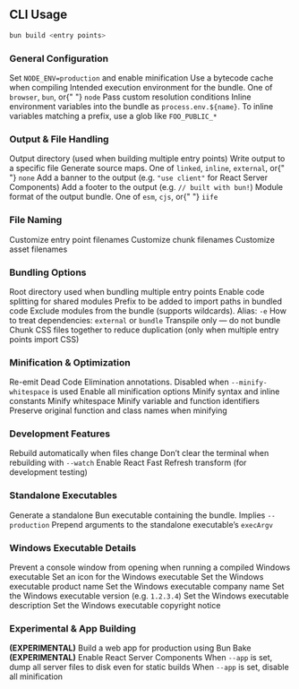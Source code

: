 ## CLI Usage

```bash
bun build <entry points>
```

### General Configuration

<ParamField path="--production" type="boolean">
	Set <code>NODE_ENV=production</code> and enable minification
</ParamField>

<ParamField path="--bytecode" type="boolean">
	Use a bytecode cache when compiling
</ParamField>

<ParamField path="--target" type="string" default="browser">
	Intended execution environment for the bundle. One of <code>browser</code>, <code>bun</code>, or{" "}
	<code>node</code>
</ParamField>

<ParamField path="--conditions" type="string">
	Pass custom resolution conditions
</ParamField>

<ParamField path="--env" type="string" default="disable">
	Inline environment variables into the bundle as <code>process.env.${name}</code>. To inline
	variables matching a prefix, use a glob like <code>FOO_PUBLIC_*</code>
</ParamField>

### Output & File Handling

<ParamField path="--outdir" type="string" default="dist">
	Output directory (used when building multiple entry points)
</ParamField>

<ParamField path="--outfile" type="string">
	Write output to a specific file
</ParamField>

<ParamField path="--sourcemap" type="string" default="none">
	Generate source maps. One of <code>linked</code>, <code>inline</code>, <code>external</code>, or{" "}
	<code>none</code>
</ParamField>

<ParamField path="--banner" type="string">
	Add a banner to the output (e.g. <code>"use client"</code> for React Server Components)
</ParamField>

<ParamField path="--footer" type="string">
	Add a footer to the output (e.g. <code>// built with bun!</code>)
</ParamField>

<ParamField path="--format" type="string" default="esm">
	Module format of the output bundle. One of <code>esm</code>, <code>cjs</code>, or{" "}
	<code>iife</code>
</ParamField>

### File Naming

<ParamField path="--entry-naming" type="string" default="[dir]/[name].[ext]">
	Customize entry point filenames
</ParamField>

<ParamField path="--chunk-naming" type="string" default="[name]-[hash].[ext]">
	Customize chunk filenames
</ParamField>

<ParamField path="--asset-naming" type="string" default="[name]-[hash].[ext]">
	Customize asset filenames
</ParamField>

### Bundling Options

<ParamField path="--root" type="string">
	Root directory used when bundling multiple entry points
</ParamField>

<ParamField path="--splitting" type="boolean">
	Enable code splitting for shared modules
</ParamField>

<ParamField path="--public-path" type="string">
	Prefix to be added to import paths in bundled code
</ParamField>

<ParamField path="--external" type="string">
	Exclude modules from the bundle (supports wildcards). Alias: <code>-e</code>
</ParamField>

<ParamField path="--packages" type="string" default="bundle">
	How to treat dependencies: <code>external</code> or <code>bundle</code>
</ParamField>

<ParamField path="--no-bundle" type="boolean">
	Transpile only — do not bundle
</ParamField>

<ParamField path="--css-chunking" type="boolean">
	Chunk CSS files together to reduce duplication (only when multiple entry points import CSS)
</ParamField>

### Minification & Optimization

<ParamField path="--emit-dce-annotations" type="boolean" default="true">
	Re-emit Dead Code Elimination annotations. Disabled when <code>--minify-whitespace</code> is used
</ParamField>

<ParamField path="--minify" type="boolean">
	Enable all minification options
</ParamField>

<ParamField path="--minify-syntax" type="boolean">
	Minify syntax and inline constants
</ParamField>

<ParamField path="--minify-whitespace" type="boolean">
	Minify whitespace
</ParamField>

<ParamField path="--minify-identifiers" type="boolean">
	Minify variable and function identifiers
</ParamField>

<ParamField path="--keep-names" type="boolean">
	Preserve original function and class names when minifying
</ParamField>

### Development Features

<ParamField path="--watch" type="boolean">
	Rebuild automatically when files change
</ParamField>

<ParamField path="--no-clear-screen" type="boolean">
	Don’t clear the terminal when rebuilding with <code>--watch</code>
</ParamField>

<ParamField path="--react-fast-refresh" type="boolean">
	Enable React Fast Refresh transform (for development testing)
</ParamField>

### Standalone Executables

<ParamField path="--compile" type="boolean">
	Generate a standalone Bun executable containing the bundle. Implies <code>--production</code>
</ParamField>

<ParamField path="--compile-exec-argv" type="string">
	Prepend arguments to the standalone executable’s <code>execArgv</code>
</ParamField>

### Windows Executable Details

<ParamField path="--windows-hide-console" type="boolean">
	Prevent a console window from opening when running a compiled Windows executable
</ParamField>

<ParamField path="--windows-icon" type="string">
	Set an icon for the Windows executable
</ParamField>

<ParamField path="--windows-title" type="string">
	Set the Windows executable product name
</ParamField>

<ParamField path="--windows-publisher" type="string">
	Set the Windows executable company name
</ParamField>

<ParamField path="--windows-version" type="string">
	Set the Windows executable version (e.g. <code>1.2.3.4</code>)
</ParamField>

<ParamField path="--windows-description" type="string">
	Set the Windows executable description
</ParamField>

<ParamField path="--windows-copyright" type="string">
	Set the Windows executable copyright notice
</ParamField>

### Experimental & App Building

<ParamField path="--app" type="boolean">
	<b>(EXPERIMENTAL)</b> Build a web app for production using Bun Bake
</ParamField>

<ParamField path="--server-components" type="boolean">
	<b>(EXPERIMENTAL)</b> Enable React Server Components
</ParamField>

<ParamField path="--debug-dump-server-files" type="boolean">
	When <code>--app</code> is set, dump all server files to disk even for static builds
</ParamField>

<ParamField path="--debug-no-minify" type="boolean">
	When <code>--app</code> is set, disable all minification
</ParamField>
